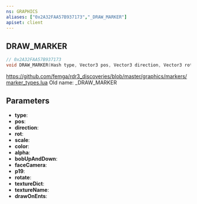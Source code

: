 ```yaml
---
ns: GRAPHICS
aliases: ["0x2A32FAA57B937173","_DRAW_MARKER"]
apiset: client
---
```

## DRAW_MARKER

```c
// 0x2A32FAA57B937173
void DRAW_MARKER(Hash type, Vector3 pos, Vector3 direction, Vector3 rot, Vector3 scale, int red, int green, int blue, int alpha, BOOL bobUpAndDown, BOOL faceCamera, int p19, BOOL rotate, char* textureDict, char* textureName, BOOL drawOnEnts);
```

https://github.com/femga/rdr3_discoveries/blob/master/graphics/markers/marker_types.lua
Old name: _DRAW_MARKER

## Parameters
* **type**:
* **pos**:
* **direction**:
* **rot**:
* **scale**:
* **color**:
* **alpha**:
* **bobUpAndDown**:
* **faceCamera**:
* **p19**:
* **rotate**:
* **textureDict**:
* **textureName**:
* **drawOnEnts**: